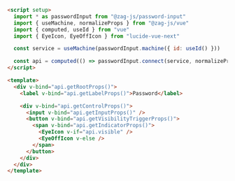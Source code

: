 ```html
<script setup>
  import * as passwordInput from "@zag-js/password-input"
  import { useMachine, normalizeProps } from "@zag-js/vue"
  import { computed, useId } from "vue"
  import { EyeIcon, EyeOffIcon } from "lucide-vue-next"

  const service = useMachine(passwordInput.machine({ id: useId() }))

  const api = computed(() => passwordInput.connect(service, normalizeProps))
</script>

<template>
  <div v-bind="api.getRootProps()">
    <label v-bind="api.getLabelProps()">Password</label>

    <div v-bind="api.getControlProps()">
      <input v-bind="api.getInputProps()" />
      <button v-bind="api.getVisibilityTriggerProps()">
        <span v-bind="api.getIndicatorProps()">
          <EyeIcon v-if="api.visible" />
          <EyeOffIcon v-else />
        </span>
      </button>
    </div>
  </div>
</template>
```
